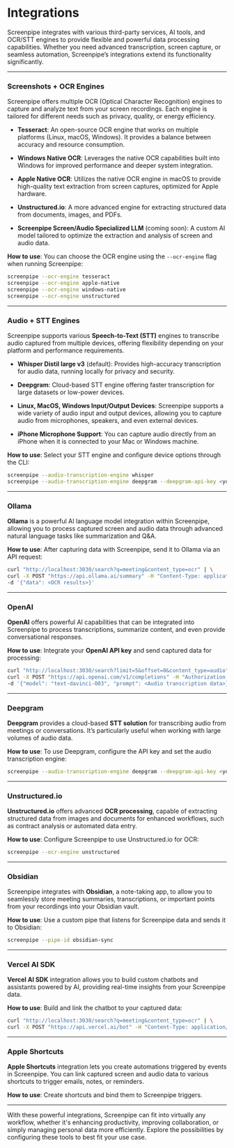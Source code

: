 
# Integrations

<MotionDiv>

Screenpipe integrates with various third-party services, AI tools, and OCR/STT engines to provide flexible and powerful data processing capabilities. Whether you need advanced transcription, screen capture, or seamless automation, Screenpipe’s integrations extend its functionality significantly.

</MotionDiv>

---

### Screenshots + OCR Engines

<MotionDiv delay={0.3}>

Screenpipe offers multiple OCR (Optical Character Recognition) engines to capture and analyze text from your screen recordings. Each engine is tailored for different needs such as privacy, quality, or energy efficiency.

- **Tesseract**: An open-source OCR engine that works on multiple platforms (Linux, macOS, Windows). It provides a balance between accuracy and resource consumption.
  
- **Windows Native OCR**: Leverages the native OCR capabilities built into Windows for improved performance and deeper system integration.

- **Apple Native OCR**: Utilizes the native OCR engine in macOS to provide high-quality text extraction from screen captures, optimized for Apple hardware.

- **Unstructured.io**: A more advanced engine for extracting structured data from documents, images, and PDFs.

- **Screenpipe Screen/Audio Specialized LLM** (coming soon): A custom AI model tailored to optimize the extraction and analysis of screen and audio data.

**How to use**: You can choose the OCR engine using the `--ocr-engine` flag when running Screenpipe:
```bash
screenpipe --ocr-engine tesseract
screenpipe --ocr-engine apple-native
screenpipe --ocr-engine windows-native
screenpipe --ocr-engine unstructured
```

</MotionDiv>

---

### Audio + STT Engines

<MotionDiv delay={0.5}>

Screenpipe supports various **Speech-to-Text (STT)** engines to transcribe audio captured from multiple devices, offering flexibility depending on your platform and performance requirements.

- **Whisper Distil large v3** (default): Provides high-accuracy transcription for audio data, running locally for privacy and security.
  
- **Deepgram**: Cloud-based STT engine offering faster transcription for large datasets or low-power devices.

- **Linux, MacOS, Windows Input/Output Devices**: Screenpipe supports a wide variety of audio input and output devices, allowing you to capture audio from microphones, speakers, and even external devices.

- **iPhone Microphone Support**: You can capture audio directly from an iPhone when it is connected to your Mac or Windows machine.

**How to use**: Select your STT engine and configure device options through the CLI:
```bash
screenpipe --audio-transcription-engine whisper
screenpipe --audio-transcription-engine deepgram --deepgram-api-key <your-deepgram-api-key>
```

</MotionDiv>

---

### Ollama

<MotionDiv delay={0.7}>

**Ollama** is a powerful AI language model integration within Screenpipe, allowing you to process captured screen and audio data through advanced natural language tasks like summarization and Q&A.

**How to use**: After capturing data with Screenpipe, send it to Ollama via an API request:
```bash
curl "http://localhost:3030/search?q=meeting&content_type=ocr" | \
curl -X POST "https://api.ollama.ai/summary" -H "Content-Type: application/json" \
-d '{"data": <OCR results>}'
```

</MotionDiv>

---

### OpenAI

<MotionDiv delay={0.9}>

**OpenAI** offers powerful AI capabilities that can be integrated into Screenpipe to process transcriptions, summarize content, and even provide conversational responses.

**How to use**: Integrate your **OpenAI API key** and send captured data for processing:
```bash
curl "http://localhost:3030/search?limit=5&offset=0&content_type=audio" | \
curl -X POST "https://api.openai.com/v1/completions" -H "Authorization: Bearer <OPENAI_API_KEY>" \
-d '{"model": "text-davinci-003", "prompt": <Audio transcription data>}'
```

</MotionDiv>

---

### Deepgram

<MotionDiv delay={1.1}>

**Deepgram** provides a cloud-based **STT solution** for transcribing audio from meetings or conversations. It’s particularly useful when working with large volumes of audio data.

**How to use**: To use Deepgram, configure the API key and set the audio transcription engine:
```bash
screenpipe --audio-transcription-engine deepgram --deepgram-api-key <your-deepgram-api-key>
```

</MotionDiv>

---

### Unstructured.io

<MotionDiv delay={1.3}>

**Unstructured.io** offers advanced **OCR processing**, capable of extracting structured data from images and documents for enhanced workflows, such as contract analysis or automated data entry.

**How to use**: Configure Screenpipe to use Unstructured.io for OCR:
```bash
screenpipe --ocr-engine unstructured
```

</MotionDiv>

---

### Obsidian

<MotionDiv delay={1.5}>

Screenpipe integrates with **Obsidian**, a note-taking app, to allow you to seamlessly store meeting summaries, transcriptions, or important points from your recordings into your Obsidian vault.

**How to use**: Use a custom pipe that listens for Screenpipe data and sends it to Obsidian:
```bash
screenpipe --pipe-id obsidian-sync
```

</MotionDiv>

---

### Vercel AI SDK

<MotionDiv delay={1.7}>

**Vercel AI SDK** integration allows you to build custom chatbots and assistants powered by AI, providing real-time insights from your Screenpipe data.

**How to use**: Build and link the chatbot to your captured data:
```bash
curl "http://localhost:3030/search?q=meeting&content_type=ocr" | \
curl -X POST "https://api.vercel.ai/bot" -H "Content-Type: application/json" -d '{"data": <OCR results>}'
```

</MotionDiv>

---

### Apple Shortcuts

<MotionDiv delay={1.9}>

**Apple Shortcuts** integration lets you create automations triggered by events in Screenpipe. You can link captured screen and audio data to various shortcuts to trigger emails, notes, or reminders.

**How to use**: Create shortcuts and bind them to Screenpipe triggers.

</MotionDiv>

---

<MotionDiv delay={2.1}>

With these powerful integrations, Screenpipe can fit into virtually any workflow, whether it's enhancing productivity, improving collaboration, or simply managing personal data more efficiently. Explore the possibilities by configuring these tools to best fit your use case.

</MotionDiv>